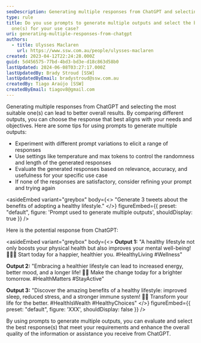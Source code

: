 ```yaml
---
seoDescription: Generating multiple responses from ChatGPT and selecting the most suitable one(s) can lead to better overall results. By comparing different outputs, you can choose the response that best aligns with your needs and objectives.
type: rule
title: Do you use prompts to generate multiple outputs and select the best
  one(s) for your use case?
uri: generating-multiple-responses-from-chatgpt
authors:
  - title: Ulysses Maclaren
    url: https://www.ssw.com.au/people/ulysses-maclaren
created: 2023-04-12T22:24:28.000Z
guid: 5d456575-77bd-4bd3-bd3e-d18c863d58b0
lastUpdated: 2024-06-08T03:27:17.000Z
lastUpdatedBy: Brady Stroud [SSW]
lastUpdatedByEmail: bradystroud@ssw.com.au
createdBy: Tiago Araújo [SSW]
createdByEmail: tiagov8@gmail.com
---
```


Generating multiple responses from ChatGPT and selecting the most suitable one(s) can lead to better overall results. By comparing different outputs, you can choose the response that best aligns with your needs and objectives.
Here are some tips for using prompts to generate multiple outputs:

- Experiment with different prompt variations to elicit a range of responses
- Use settings like temperature and max tokens to control the randomness and length of the generated responses
- Evaluate the generated responses based on relevance, accuracy, and usefulness for your specific use case
- If none of the responses are satisfactory, consider refining your prompt and trying again

<asideEmbed
  variant="greybox"
  body={<>
    "Generate 3 tweets about the benefits of adopting a healthy lifestyle."
  </>}
  figureEmbed={{
    preset: "default",
    figure: 'Prompt used to generate multiple outputs',
    shouldDisplay: true
  }}
/>

Here is the potential response from ChatGPT:

<asideEmbed
  variant="greybox"
  body={<>
    **Output 1:** "A healthy lifestyle not only boosts your physical health but also improves your mental well-being! 🏃‍♂️🧠 Start today for a happier, healthier you. #HealthyLiving #Wellness"

**Output 2:** "Embracing a healthier lifestyle can lead to increased energy, better mood, and a longer life! 💪🌱 Make the change today for a brighter tomorrow. #HealthMatters #StayActive"

**Output 3:** "Discover the amazing benefits of a healthy lifestyle: improved sleep, reduced stress, and a stronger immune system! 🥗💤 Transform your life for the better. #HealthIsWealth #HealthyChoices"
  </>}
  figureEmbed={{
    preset: "default",
    figure: 'XXX',
    shouldDisplay: false
  }}
/>

By using prompts to generate multiple outputs, you can evaluate and select the best response(s) that meet your requirements and enhance the overall quality of the information or assistance you receive from ChatGPT.
